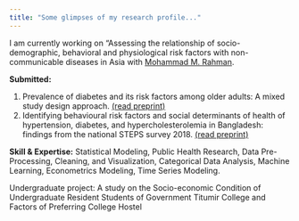 ```yaml
---
title: "Some glimpses of my research profile..."
---
```



<p style="text-align: justify;">
I am currently working on "Assessing the relationship of socio-demographic, behavioral and physiological risk factors with non-communicable diseases in Asia with 
[Mohammad M. Rahman](https://scholar.google.com/citations?user=IMj8eEcAAAAJ).

**Submitted:** 

<ol>
  <li>Prevalence of diabetes and its risk factors among older adults: A mixed study design approach. [(read preprint)](https://docs.google.com/document/d/1zfLwonpFDIzSgA3SCLuEk6qYzKW_enEC/edit?usp=sharing&ouid=102830558933589252294&rtpof=true&sd=true)</li>
  <li>Identifying behavioural risk factors and social determinants of health of hypertension, diabetes, and hypercholesterolemia in Bangladesh: findings from the national STEPS survey 2018. [(read preprint)](https://docs.google.com/document/d/1Dw_QiuoHN4WYAxshowmcRjRzVyi__TyQ/edit?usp=sharing&ouid=102830558933589252294&rtpof=true&sd=true)</li>
  
</ol>


**Skill & Expertise:** Statistical Modeling, Public Health Research, Data Pre-Processing, Cleaning, and Visualization,    Categorical Data Analysis, Machine Learning, Econometrics Modeling, Time Series Modeling.

Undergraduate project: A study on the Socio-economic Condition of Undergraduate Resident Students of Government Titumir College and Factors of Preferring College Hostel
</p>